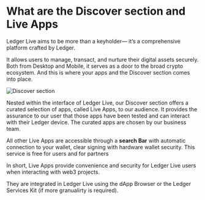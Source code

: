 
# What are the Discover section and Live Apps

Ledger Live aims to be more than a keyholder— it’s a comprehensive platform crafted by Ledger. 

It allows users to manage, transact, and nurture their digital assets securely. Both from Desktop and Mobile, it serves as a door to the broad crypto ecosystem. And this is where your apps and the Discover section comes into place.

![Discover section](/discover/discover-section.png)

Nested within the interface of Ledger Live, our Discover section offers a curated selection of apps, called Live Apps, to our audience. It provides the assurance to our user that those apps have been tested and can interact with their Ledger device. The curated apps are chosen by our business team.

All other Live Apps are accessible through a **search Bar** with automatic connection to your wallet, clear signing with hardware wallet security. This service is free for users and for partners

In short, Live Apps provide convenience and security for Ledger Live users when interacting with web3 projects. 

They are integrated in Ledger Live using the dApp Browser or the Ledger Services Kit (if more granualirty is required).